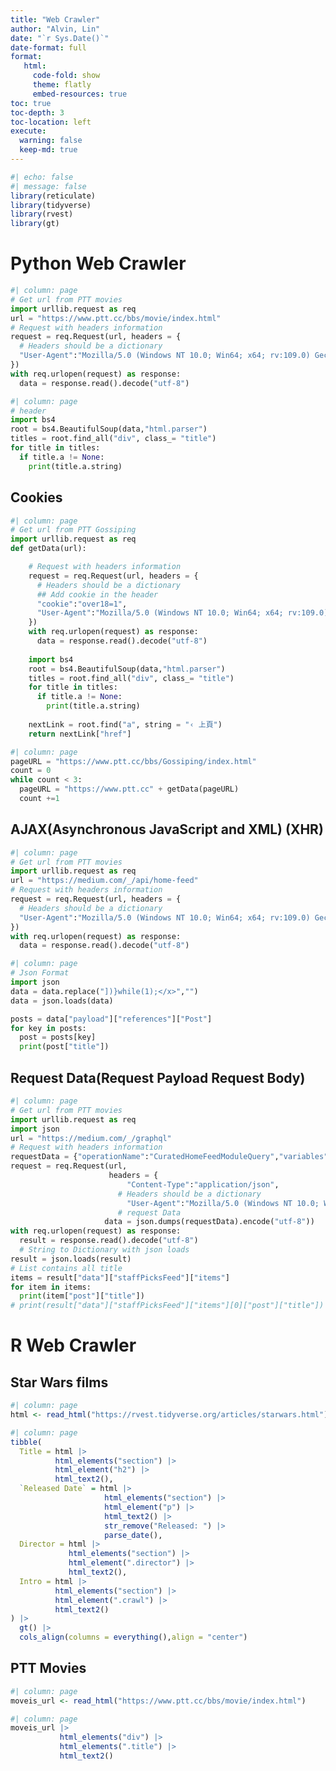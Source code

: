 ```yaml
---
title: "Web Crawler"
author: "Alvin, Lin"
date: "`r Sys.Date()`"
date-format: full
format:
   html:
     code-fold: show
     theme: flatly
     embed-resources: true
toc: true
toc-depth: 3
toc-location: left
execute:
  warning: false 
  keep-md: true
---
```


```r
#| echo: false
#| message: false
library(reticulate)
library(tidyverse)
library(rvest)
library(gt)
```

# Python Web Crawler
```python
#| column: page
# Get url from PTT movies
import urllib.request as req
url = "https://www.ptt.cc/bbs/movie/index.html"
# Request with headers information
request = req.Request(url, headers = {
  # Headers should be a dictionary
  "User-Agent":"Mozilla/5.0 (Windows NT 10.0; Win64; x64; rv:109.0) Gecko/20100101 Firefox/110.0"
})
with req.urlopen(request) as response:
  data = response.read().decode("utf-8")
```

```python
#| column: page
# header
import bs4
root = bs4.BeautifulSoup(data,"html.parser")
titles = root.find_all("div", class_= "title")
for title in titles:
  if title.a != None:
    print(title.a.string)
```

## Cookies
```python
#| column: page
# Get url from PTT Gossiping
import urllib.request as req
def getData(url):

    # Request with headers information
    request = req.Request(url, headers = {
      # Headers should be a dictionary
      ## Add cookie in the header
      "cookie":"over18=1",
      "User-Agent":"Mozilla/5.0 (Windows NT 10.0; Win64; x64; rv:109.0) Gecko/20100101 Firefox/110.0"
    })
    with req.urlopen(request) as response:
      data = response.read().decode("utf-8")
    
    import bs4
    root = bs4.BeautifulSoup(data,"html.parser")
    titles = root.find_all("div", class_= "title")
    for title in titles:
      if title.a != None:
        print(title.a.string)
        
    nextLink = root.find("a", string = "‹ 上頁")
    return nextLink["href"]
```

```python
#| column: page
pageURL = "https://www.ptt.cc/bbs/Gossiping/index.html"
count = 0
while count < 3:
  pageURL = "https://www.ptt.cc" + getData(pageURL)
  count +=1
```

## AJAX(Asynchronous JavaScript and XML) (XHR)
```python
#| column: page
# Get url from PTT movies
import urllib.request as req
url = "https://medium.com/_/api/home-feed"
# Request with headers information
request = req.Request(url, headers = {
  # Headers should be a dictionary
  "User-Agent":"Mozilla/5.0 (Windows NT 10.0; Win64; x64; rv:109.0) Gecko/20100101 Firefox/110.0"
})
with req.urlopen(request) as response:
  data = response.read().decode("utf-8")
```

```python
#| column: page
# Json Format
import json
data = data.replace("])}while(1);</x>","")
data = json.loads(data) 

posts = data["payload"]["references"]["Post"]
for key in posts:
  post = posts[key]
  print(post["title"])
```

## Request Data(Request Payload Request Body)
```python
#| column: page
# Get url from PTT movies
import urllib.request as req
import json
url = "https://medium.com/_/graphql"
# Request with headers information
requestData = {"operationName":"CuratedHomeFeedModuleQuery","variables":{"paging":{"from":"10","limit":10}},"query":"query CuratedHomeFeedModuleQuery($paging: PagingOptions!) {\n  staffPicksFeed(input: {paging: $paging}) {\n    items {\n      ...CuratedHomeFeedItems_homeFeedItems\n      __typename\n    }\n    pagingInfo {\n      next {\n        page\n        limit\n        from\n        __typename\n      }\n      __typename\n    }\n    __typename\n  }\n}\n\nfragment CuratedHomeFeedItems_homeFeedItems on HomeFeedItem {\n  __typename\n  post {\n    id\n    title\n    ...HomeFeedItem_post\n    __typename\n  }\n}\n\nfragment HomeFeedItem_post on Post {\n  __typename\n  id\n  title\n  firstPublishedAt\n  mediumUrl\n  collection {\n    id\n    name\n    domain\n    logo {\n      id\n      __typename\n    }\n    __typename\n  }\n  creator {\n    id\n    name\n    username\n    imageId\n    mediumMemberAt\n    __typename\n  }\n  previewImage {\n    id\n    __typename\n  }\n  previewContent {\n    subtitle\n    __typename\n  }\n  readingTime\n  tags {\n    ...TopicPill_tag\n    __typename\n  }\n  ...BookmarkButton_post\n  ...OverflowMenuButtonWithNegativeSignal_post\n  ...PostPresentationTracker_post\n  ...PostPreviewAvatar_post\n  ...Star_post\n}\n\nfragment TopicPill_tag on Tag {\n  __typename\n  id\n  displayTitle\n  normalizedTagSlug\n}\n\nfragment BookmarkButton_post on Post {\n  visibility\n  ...SusiClickable_post\n  ...AddToCatalogBookmarkButton_post\n  __typename\n  id\n}\n\nfragment SusiClickable_post on Post {\n  id\n  mediumUrl\n  ...SusiContainer_post\n  __typename\n}\n\nfragment SusiContainer_post on Post {\n  id\n  __typename\n}\n\nfragment AddToCatalogBookmarkButton_post on Post {\n  ...AddToCatalogBase_post\n  __typename\n  id\n}\n\nfragment AddToCatalogBase_post on Post {\n  id\n  __typename\n}\n\nfragment OverflowMenuButtonWithNegativeSignal_post on Post {\n  id\n  ...OverflowMenuWithNegativeSignal_post\n  __typename\n}\n\nfragment OverflowMenuWithNegativeSignal_post on Post {\n  id\n  creator {\n    id\n    __typename\n  }\n  collection {\n    id\n    __typename\n  }\n  ...OverflowMenuItemUndoClaps_post\n  __typename\n}\n\nfragment OverflowMenuItemUndoClaps_post on Post {\n  id\n  clapCount\n  ...ClapMutation_post\n  __typename\n}\n\nfragment ClapMutation_post on Post {\n  __typename\n  id\n  clapCount\n  ...MultiVoteCount_post\n}\n\nfragment MultiVoteCount_post on Post {\n  id\n  ...PostVotersNetwork_post\n  __typename\n}\n\nfragment PostVotersNetwork_post on Post {\n  id\n  voterCount\n  recommenders {\n    name\n    __typename\n  }\n  __typename\n}\n\nfragment PostPresentationTracker_post on Post {\n  id\n  visibility\n  previewContent {\n    isFullContent\n    __typename\n  }\n  collection {\n    id\n    slug\n    __typename\n  }\n  __typename\n}\n\nfragment PostPreviewAvatar_post on Post {\n  __typename\n  id\n  collection {\n    id\n    name\n    ...CollectionAvatar_collection\n    __typename\n  }\n  creator {\n    id\n    username\n    name\n    ...UserAvatar_user\n    ...userUrl_user\n    ...useIsVerifiedBookAuthor_user\n    __typename\n  }\n}\n\nfragment CollectionAvatar_collection on Collection {\n  name\n  avatar {\n    id\n    __typename\n  }\n  ...collectionUrl_collection\n  __typename\n  id\n}\n\nfragment collectionUrl_collection on Collection {\n  id\n  domain\n  slug\n  __typename\n}\n\nfragment UserAvatar_user on User {\n  __typename\n  id\n  imageId\n  mediumMemberAt\n  name\n  username\n  ...userUrl_user\n}\n\nfragment userUrl_user on User {\n  __typename\n  id\n  customDomainState {\n    live {\n      domain\n      __typename\n    }\n    __typename\n  }\n  hasSubdomain\n  username\n}\n\nfragment useIsVerifiedBookAuthor_user on User {\n  verifications {\n    isBookAuthor\n    __typename\n  }\n  __typename\n  id\n}\n\nfragment Star_post on Post {\n  id\n  creator {\n    id\n    __typename\n  }\n  __typename\n}\n"}
request = req.Request(url, 
                      headers = {
                          "Content-Type":"application/json",
                        # Headers should be a dictionary
                          "User-Agent":"Mozilla/5.0 (Windows NT 10.0; Win64; x64; rv:109.0) Gecko/20100101 Firefox/110.0"},
                        # request Data
                     data = json.dumps(requestData).encode("utf-8"))
with req.urlopen(request) as response:
  result = response.read().decode("utf-8")
  # String to Dictionary with json loads
result = json.loads(result)
# List contains all title
items = result["data"]["staffPicksFeed"]["items"]
for item in items:
  print(item["post"]["title"])
# print(result["data"]["staffPicksFeed"]["items"][0]["post"]["title"])
```

# R Web Crawler

## Star Wars films
```r
#| column: page
html <- read_html("https://rvest.tidyverse.org/articles/starwars.html")
```

```r
#| column: page
tibble(
  Title = html |> 
          html_elements("section") |> 
          html_element("h2") |> 
          html_text2(),
  `Released Date` = html |> 
                     html_elements("section") |> 
                     html_element("p") |> 
                     html_text2() |> 
                     str_remove("Released: ") |> 
                     parse_date(),
  Director = html |> 
             html_elements("section") |> 
             html_element(".director") |> 
             html_text2(),
  Intro = html |> 
          html_elements("section") |> 
          html_element(".crawl") |> 
          html_text2()
) |> 
  gt() |> 
  cols_align(columns = everything(),align = "center")
```

## PTT Movies
```r
#| column: page
moveis_url <- read_html("https://www.ptt.cc/bbs/movie/index.html")
```

```r
#| column: page
moveis_url |> 
           html_elements("div") |> 
           html_elements(".title") |> 
           html_text2()
```

